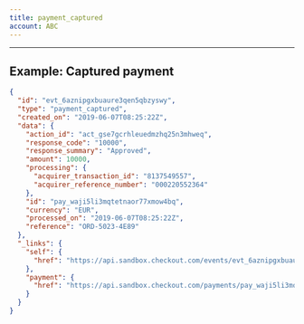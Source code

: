 ```yaml
---
title: payment_captured
account: ABC
---
```


---

## Example: Captured payment

```json
{
  "id": "evt_6aznipgxbuaure3qen5qbzyswy",
  "type": "payment_captured",
  "created_on": "2019-06-07T08:25:22Z",
  "data": {
    "action_id": "act_gse7gcrhleuedmzhq25n3mhweq",
    "response_code": "10000",
    "response_summary": "Approved",
    "amount": 10000,
    "processing": {
      "acquirer_transaction_id": "8137549557",
      "acquirer_reference_number": "000220552364"
    },
    "id": "pay_waji5li3mqtetnaor77xmow4bq",
    "currency": "EUR",
    "processed_on": "2019-06-07T08:25:22Z",
    "reference": "ORD-5023-4E89"
  },
  "_links": {
    "self": {
      "href": "https://api.sandbox.checkout.com/events/evt_6aznipgxbuaure3qen5qbzyswy"
    },
    "payment": {
      "href": "https://api.sandbox.checkout.com/payments/pay_waji5li3mqtetnaor77xmow4bq"
    }
  }
}
```